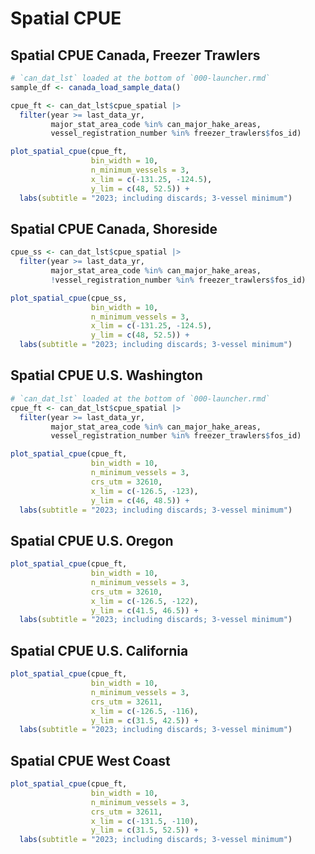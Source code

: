 # Spatial CPUE

## Spatial CPUE Canada, Freezer Trawlers
```r

# `can_dat_lst` loaded at the bottom of `000-launcher.rmd`
sample_df <- canada_load_sample_data()

cpue_ft <- can_dat_lst$cpue_spatial |> 
  filter(year >= last_data_yr,
         major_stat_area_code %in% can_major_hake_areas,
         vessel_registration_number %in% freezer_trawlers$fos_id)

plot_spatial_cpue(cpue_ft,
                  bin_width = 10,
                  n_minimum_vessels = 3,
                  x_lim = c(-131.25, -124.5),
                  y_lim = c(48, 52.5)) +
  labs(subtitle = "2023; including discards; 3-vessel minimum")
```

## Spatial CPUE Canada, Shoreside
```r

cpue_ss <- can_dat_lst$cpue_spatial |> 
  filter(year >= last_data_yr,
         major_stat_area_code %in% can_major_hake_areas,
         !vessel_registration_number %in% freezer_trawlers$fos_id)

plot_spatial_cpue(cpue_ss,
                  bin_width = 10,
                  n_minimum_vessels = 3,
                  x_lim = c(-131.25, -124.5),
                  y_lim = c(48, 52.5)) +
  labs(subtitle = "2023; including discards; 3-vessel minimum")
```

## Spatial CPUE U.S. Washington
```r

# `can_dat_lst` loaded at the bottom of `000-launcher.rmd`
cpue_ft <- can_dat_lst$cpue_spatial |> 
  filter(year >= last_data_yr,
         major_stat_area_code %in% can_major_hake_areas,
         vessel_registration_number %in% freezer_trawlers$fos_id)

plot_spatial_cpue(cpue_ft,
                  bin_width = 10,
                  n_minimum_vessels = 3,
                  crs_utm = 32610,
                  x_lim = c(-126.5, -123),
                  y_lim = c(46, 48.5)) +
  labs(subtitle = "2023; including discards; 3-vessel minimum")
```

## Spatial CPUE U.S. Oregon
```r

plot_spatial_cpue(cpue_ft,
                  bin_width = 10,
                  n_minimum_vessels = 3,
                  crs_utm = 32610,
                  x_lim = c(-126.5, -122),
                  y_lim = c(41.5, 46.5)) +
  labs(subtitle = "2023; including discards; 3-vessel minimum")
```

## Spatial CPUE U.S. California
```r

plot_spatial_cpue(cpue_ft,
                  bin_width = 10,
                  n_minimum_vessels = 3,
                  crs_utm = 32611,
                  x_lim = c(-126.5, -116),
                  y_lim = c(31.5, 42.5)) +
  labs(subtitle = "2023; including discards; 3-vessel minimum")
```

## Spatial CPUE West Coast
```r

plot_spatial_cpue(cpue_ft,
                  bin_width = 10,
                  n_minimum_vessels = 3,
                  crs_utm = 32611,
                  x_lim = c(-131.5, -110),
                  y_lim = c(31.5, 52.5)) +
  labs(subtitle = "2023; including discards; 3-vessel minimum")
```
